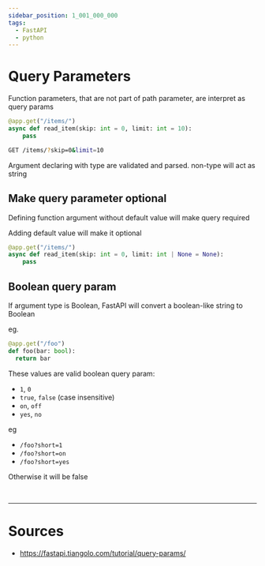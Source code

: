 ```yaml
---
sidebar_position: 1_001_000_000
tags:
  - FastAPI
  - python
---
```


# Query Parameters

Function parameters, that are not part of path parameter, are interpret as query params 

```python title= showLineNumbers
@app.get("/items/")
async def read_item(skip: int = 0, limit: int = 10):
    pass
```

```bash title= showLineNumbers
GET /items/?skip=0&limit=10
```

<Admonition type="note" title="note"> 

Argument declaring with type are validated and parsed. non-type will act as string

</Admonition>

## Make query parameter optional

Defining function argument without default value will make query required

Adding default value will make it optional

```python title= showLineNumbers
@app.get("/items/")
async def read_item(skip: int = 0, limit: int | None = None):
    pass
```


## Boolean query param

If argument type is Boolean, FastAPI will convert a boolean-like string to Boolean

eg.
```python title= showLineNumbers
@app.get("/foo")
def foo(bar: bool):
  return bar
```

These values are valid boolean query param:
- `1`, `0`
- `true`, `false` (case insensitive)
- `on`, `off`
- `yes`, `no`

eg
- `/foo?short=1`
- `/foo?short=on`
- `/foo?short=yes`

Otherwise it will be false

<br/>

---

# Sources

- https://fastapi.tiangolo.com/tutorial/query-params/
